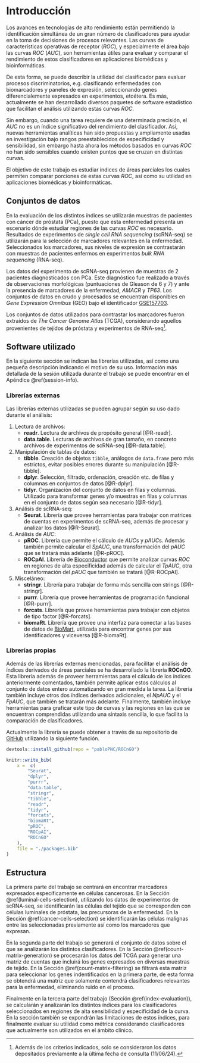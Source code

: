 # Introducción {-}

Los avances en tecnologías de alto rendimiento están permitiendo la identificación simultánea de un gran número de clasificadores para ayudar en la toma de decisiones de procesos relevantes. Las curvas de características operativas de receptor ($ROC$), y especialmente el área bajo las curvas $ROC$ ($AUC$), son herramientas útiles para evaluar y comparar el rendimiento de estos clasificadores en aplicaciones biomédicas y bioinformáticas.

De esta forma, se puede describir la utilidad del clasificador para evaluar procesos discriminatorios, e.g. clasificando enfermedades con biomarcadores y paneles de expresión, seleccionando genes diferencialemente expresados en experimentos, etcétera. Es más, actualmente se han desarrollado diversos paquetes de software estadístico que facilitan el análisis utilizando estas curvas $ROC$.

Sin embargo, cuando una tarea requiere de una determinada precisión, el $AUC$ no es un índice significativo del rendimiento del clasificador. Así, nuevas herramientas analíticas han sido propuestas y ampliamente usadas en investigación bajo rangos preestablecidos de especificidad y sensibilidad, sin embargo hasta ahora los métodos basados en curvas $ROC$ no han sido sensibles cuando existen puntos que se cruzan en distintas curvas.

El objetivo de este trabajo es estudiar índices de áreas parciales los cuales permiten comparar porciones de estas curvas $ROC$, así como su utilidad en aplicaciones biomédicas y bioinformáticas.

## Conjuntos de datos {-}

En la evaluación de los distintos índices se utilizarán muestras de pacientes con cáncer de próstata (PCa), puesto que esta enfermedad presenta un escenario dónde estudiar regiones de las curvas $ROC$ es necesario. Resultados de experimentos de *single cell RNA sequencing* (scRNA-seq) se utilizarán para la selección de marcadores relevantes en la enfermedad. Seleccionados los marcadores, sus niveles de expresión se contrastarán con muestras de pacientes enfermos en experimentos *bulk RNA sequencing* (RNA-seq).

Los datos del experimento de scRNA-seq provienen de muestras de 2 pacientes diagnosticados con PCa. Este diagnóstico fue realizado a través de observaciones morfológicas (puntuaciones de Gleason de 6 y 7) y ante la presencia de marcadores de la enfermedad, *AMACR* y *TP63*. Los conjuntos de datos en crudo y procesados se encuentran disponibles en *Gene Expression Omnibus* (GEO) bajo el identificador [GSE157703](https://www.ncbi.nlm.nih.gov/geo/query/acc.cgi?acc=GSE157703).

Los conjuntos de datos utilizados para contrastar los marcadores fueron extraídos de *The Cancer Genome Atlas* (TCGA), considerando aquellos provenientes de tejidos de próstata y experimentos de RNA-seq[^1].

## Software utilizado {-}

En la siguiente sección se indican las librerías utilizadas, así como una pequeña descripción indicando el motivo de su uso. Información más detallada de la sesión utilizada durante el trabajo se puede encontrar en el Apéndice \@ref(session-info).

### Librerías externas {-}

Las librerías externas utilizadas se pueden agrupar según su uso dado durante el análisis:

1. Lectura de archivos:
    + **readr**\. Lectura de archivos de propósito general [@R-readr].
    + **data.table**\. Lecturas de archivos de gran tamaño, en concreto archivos de experimentos de scRNA-seq [@R-data.table].
1. Manipulación de tablas de datos:
    + **tibble**\. Creación de objetos `tibble`, análogos de `data.frame` pero más estrictos, evitar posibles errores durante su manipulación [@R-tibble]. 
    + **dplyr**\. Selección, filtrado, ordenación, creación etc. de filas y columnas en conjuntos de datos [@R-dplyr].
    + **tidyr**\. Organización del conjunto de datos en filas y columnas. Utilizado para transformar genes y/o muestras en filas y columnas en el conjunto de datos según sea necesario [@R-tidyr].
1. Análisis de scRNA-seq:
    + **Seurat**\. Librería que provee herramientas para trabajar con matrices de cuentas en experimentos de scRNA-seq, además de procesar y analizar los datos [@R-Seurat].
1. Análisis de $AUC$:
    + **pROC**\. Librería que permite el cálculo de $AUC$s y $pAUC$s. Además también permite calcular el $SpAUC$, una transformación del $pAUC$ que se tratará más adelante [@R-pROC].
    + **ROCpAI**\. Librería de [Bioconductor](https://bioconductor.org/) que permite analizar curvas $ROC$ en regiones de alta especificidad además de calcular el $TpAUC$, otra transformación del $pAUC$ que también se tratará [@R-ROCpAI].
1. Misceláneo:
    + **stringr**\. Librería para trabajar de forma más sencilla con strings [@R-stringr].
    + **purrr**\. Librería que provee herramientas de programación funcional [@R-purrr].
    + **forcats**\. Librería que provee herramientas para trabajar con objetos de tipo factor [@R-forcats].
    + **biomaRt**\. Librería que provee una interfaz para conectar a las bases de datos de [BioMart](https://www.ensembl.org/info/data/biomart/index.html), utilizada para encontrar genes por sus identificadores y viceversa [@R-biomaRt].

### Librerías propias {-}

Además de las librerías externas mencionadas, para facilitar el análisis de índices derivados de áreas parciales se ha desarrollado la librería **ROCnGO**. Esta librería además de proveer herramientas para el cálculo de los índices anteriormente comentados, también permite aplicar estos cálculos al conjunto de datos entero automatizando en gran medida la tarea. La librería también incluye otros dos índices derivados adicionales, el $NpAUC$ y el $FpAUC$, que también se tratarán más adelante. Finalmente, también incluye herramientas para graficar este tipo de curvas y las regiones en las que se encuentran comprendidas utilizando una sintaxis sencilla, lo que facilita la comparación de clasificadores.

Actualmente la librería se puede obtener a través de su repositorio de [GitHub](https://github.com/pabloPNC/ROCnGO) utilizando la siguiente función.

```r
devtools::install_github(repo = "pabloPNC/ROCnGO")
```

```r
knitr::write_bib(
    x =  c(
        "Seurat",
        "dplyr",
        "purrr",
        "data.table",
        "stringr",
        "tibble",
        "readr",
        "tidyr",
        "forcats",
        "biomaRt",
        "pROC",
        "ROCpAI",
        "ROCnGO"
    ),
    file = "./packages.bib"
)
```

## Estructura {-}

La primera parte del trabajo se centrará en encontrar marcadores expresados específicamente en células cancerosas. En la Sección \@ref(luminal-cells-selection), utilizando los datos de experimentos de scRNA-seq, se identificarán las células del tejido que se corresponden con células luminales de próstata, las precursoras de la enfermedad. En la Sección \@ref(cancer-cells-selection) se identificarán las células malignas entre las seleccionadas previamente así como los marcadores que expresan.

En la segunda parte del trabajo se generará el conjunto de datos sobre el que se analizarán los distintos clasificadores. En la Sección \@ref(count-matrix-generation) se procesarán los datos del TCGA para generar una matriz de cuentas que incluirá los genes expresados en diversas muestras de tejido. En la Sección \@ref(count-matrix-filtering) se filtrará esta matriz para seleccionar los genes indentificados en la primera parte, de esta forma se obtendrá una matriz que solamente contendrá clasificadores relevantes para la enfermedad, eliminando ruido en el proceso.

Finalmente en la tercera parte del trabajo (Sección \@ref(index-evaluation)), se calcularán y analizarán los distintos índices para los clasificadores seleccionados en regiones de alta sensibilidad y especificidad de la curva. En la sección también se expondrán las limitaciones de estos índices, para finalmente evaluar su utilidad como métrica considerando clasificadores que actualmente son utilizados en el ámbito clínico.


[^1]: Además de los criterios indicados, solo se consideraron los datos depositados previamente a la última fecha de consulta (11/06/24).
